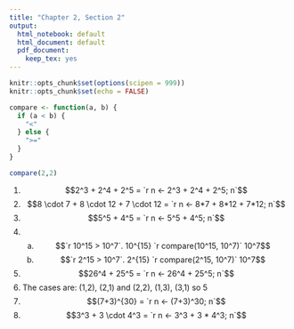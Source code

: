 ```yaml
---
title: "Chapter 2, Section 2"
output:
  html_notebook: default
  html_document: default
  pdf_document:
    keep_tex: yes
---
```


```r
knitr::opts_chunk$set(options(scipen = 999))
knitr::opts_chunk$set(echo = FALSE)
```

```r
compare <- function(a, b) {
  if (a < b) {
    "<"
  } else {
    ">="
  }
}

compare(2,2)

```
1. $$2^3 + 2^4 + 2^5 = `r n <- 2^3 + 2^4 + 2^5; n`$$
2. $$8 \cdot 7 + 8 \cdot 12 + 7 \cdot 12 = `r n <- 8*7 + 8*12 + 7*12; n`$$
3. $$5^5 + 4^5 = `r n <- 5^5 + 4^5; n`$$
4.
    a. $$`r 10^15 > 10^7`. 10^{15} `r compare(10^15, 10^7)` 10^7$$
    b. $$`r 2^15 > 10^7`. 2^{15} `r compare(2^15, 10^7)` 10^7$$
5. $$26^4 + 25^5 = `r n <- 26^4 + 25^5; n`$$
6. The cases are: (1,2), (2,1) and (2,2), (1,3), (3,1) so 5
7. $$(7+3)^{30} = `r n <- (7+3)^30; n`$$
8. $$3^3 +  3 \cdot 4^3 = `r n <- 3^3 + 3 * 4^3; n`$$